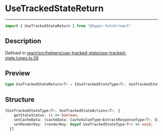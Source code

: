 

# UseTrackedStateReturn

<div class="api-docs__separator" data-reactroot="">

---

</div><div class="api-docs__import" data-reactroot="">

```ts
import { UseTrackedStateReturn } from "@hyper-fetch/react"
```

</div><div class="api-docs__section">

## Description

</div><div class="api-docs__description"><span class="api-docs__do-not-parse">



</span></div><p class="api-docs__definition">

Defined in [react/src/helpers/use-tracked-state/use-tracked-state.types.ts:26](https://github.com/BetterTyped/hyper-fetch/blob/c3e2c45/packages/react/src/helpers/use-tracked-state/use-tracked-state.types.ts#L26)

</p><div class="api-docs__section">

## Preview

</div><div class="api-docs__preview type single">

```ts
type UseTrackedStateReturn<T> = [UseTrackedStateType<T>, UseTrackedStateActions<T>, { getStaleStatus: () => boolean; setCacheData: (cacheData: CacheValueType<ExtractResponseType<T>, ExtractErrorType<T>>) => void; setRenderKey: (renderKey: keyof UseTrackedStateType<T>) => void }];
```

</div><div class="api-docs__section">

## Structure

</div><div class="api-docs__returns">

```ts
[UseTrackedStateType<T>, UseTrackedStateActions<T>, {
    getStaleStatus: () => boolean;
    setCacheData: (cacheData: CacheValueType<ExtractResponseType<T>, ExtractErrorType<T>>) => void;
    setRenderKey: (renderKey: keyof UseTrackedStateType<T>) => void;
  }]
```

</div>